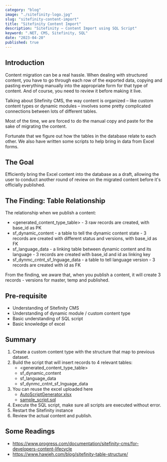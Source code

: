 ```yaml
---
category: "blog"
image: "./sitefinity-logo.jpg"
slug: "sitefinity-content-import"
title: "Sitefinity Content Import"
description: "Sitefinity – Content Import using SQL Script"
keyword: ".NET, CMS, Sitefinity, SQL"
date: "2023-04-20"
published: true
---
```


## Introduction

Content migration can be a real hassle. When dealing with structured content, you have to go through each 
row of the exported data, copying and pasting everything manually into the appropriate form for that type 
of content. And of course, you need to review it before making it live.

Talking about Sitefinity CMS, the way content is organized – like custom content types or dynamic modules – 
involves some pretty complicated connections between lots of different tables.

Most of the time, we are forced to do the manual copy and paste for the sake of migrating the content. 

Fortunate that we figure out how the tables in the database relate to each other. 
We also have written some scripts to help bring in data from Excel forms.



## The Goal

Efficiently bring the Excel content into the database as a draft, allowing the user to conduct another round of 
review on the migrated content before it's officially published.



## The Finding: Table Relationship

The relationship when we publish a content:

- <generated_content_type_table> - 3 raw records are created, with base_id as PK
- sf_dynamic_content - a table to tell the dynamic content state - 3 records  are created with different status and versions, with base_id as FK
- sf_language_data - a linking table between dynamic content and its language - 3 records are created with base_id and id as linking key
- sf_dynmc_cntnt_sf_lnguage_data - a table to tell language version - 3 records are created with id as FK

From the finding, we aware that, when you publish a content, it will create 3 records - versions for master, temp and published.



## Pre-requisite

- Understanding of Sitefinity CMS
- Understanding of dynamic module / custom content type
- Basic understanding of SQL script
- Basic knowledge of excel



## Summary

1. Create a custom content type with the structure that map to previous dataset.
2. Build the script that will insert records to 4 relevant tables: 
    - <generated_content_type_table>
    - sf_dynamic_content 
    - sf_language_data 
    - sf_dynmc_cntnt_sf_lnguage_data 
3. You can reuse the excel uploaded here
    - [AutoScriptGenerator.xlsx](/sf_content/AutoScriptGenerator.xlsx)
    - [sample_script.sql](/sf_content/sample_script.sql)
4. Execute the SQL script, make sure all scripts are executed without error.
5. Restart the Sitefinity instance
6. Review the actual content and publish.



## Some Readings

- https://www.progress.com/documentation/sitefinity-cms/for-developers-content-lifecycle
- https://www.hawjeh.com/blog/sitefinity-table-structure/
